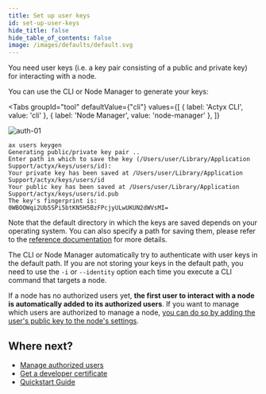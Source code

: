```yaml
---
title: Set up user keys 
id: set-up-user-keys
hide_title: false
hide_table_of_contents: false
image: /images/defaults/default.svg
---
```


You need user keys (i.e. a key pair consisting of a public and private key) for interacting with a node.

You can use the CLI or Node Manager to generate your keys:


<Tabs
  groupId="tool"
  defaultValue={"cli"}
  values={[
    { label: 'Actyx CLI', value: 'cli' },
    { label: 'Node Manager', value: 'node-manager' },
  ]}
>

<TabItem value="node-manager">

![auth-01](../../../static/images/how-to/user-auth/set-up-keys.png)

</TabItem>
<TabItem value="cli">

```text
ax users keygen
Generating public/private key pair ..
Enter path in which to save the key (/Users/user/Library/Application Support/actyx/keys/users/id): 
Your private key has been saved at /Users/user/Library/Application Support/actyx/keys/users/id
Your public key has been saved at /Users/user/Library/Application Support/actyx/keys/users/id.pub
The key's fingerprint is: 0WBOOWqi2Ub5SPi5btKN5H5BzFPcjyULwUKUN2dWVsMI=
```

Note that the default directory in which the keys are saved depends on your operating system.
You can also specify a path for saving them, please refer to the [reference documentation](../../reference/cli/users/keygen.md) for more details.

The CLI or Node Manager automatically try to authenticate with user keys in the default path.
If you are not storing your keys in the default path, you need to use the `-i` or `--identity` option each time you execute a CLI command that targets a node.

</TabItem>
</Tabs>

If a node has no authorized users yet, **the first user to interact with a node is automatically added to its authorized users**.
If you want to manage which users are authorized to manage a node, [you can do so by adding the user's public key to the node's settings](./manage-authorized-users.mdx).

## Where next?

- [Manage authorized users](./manage-authorized-users.mdx)
- [Get a developer certificate](./get-developer-certificate.mdx)
- [Quickstart Guide](../../tutorials/quickstart.mdx)
